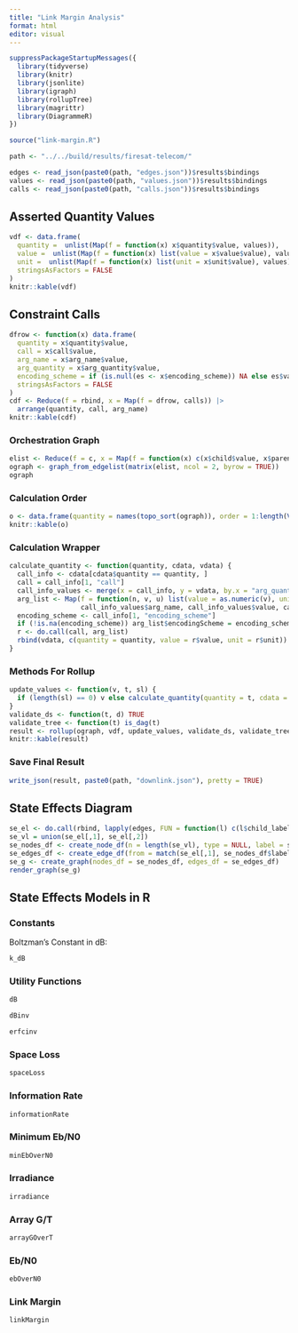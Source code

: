 ```yaml
---
title: "Link Margin Analysis"
format: html
editor: visual
---
```


```r
suppressPackageStartupMessages({
  library(tidyverse)
  library(knitr)
  library(jsonlite)
  library(igraph)
  library(rollupTree)
  library(magrittr)
  library(DiagrammeR)
})

source("link-margin.R")

path <- "../../build/results/firesat-telecom/"

edges <- read_json(paste0(path, "edges.json"))$results$bindings
values <- read_json(paste0(path, "values.json"))$results$bindings
calls <- read_json(paste0(path, "calls.json"))$results$bindings
```

## Asserted Quantity Values

```r
vdf <- data.frame(
  quantity =  unlist(Map(f = function(x) x$quantity$value, values)),
  value =  unlist(Map(f = function(x) list(value = x$value$value), values)),
  unit =  unlist(Map(f = function(x) list(unit = x$unit$value), values)),
  stringsAsFactors = FALSE
)
knitr::kable(vdf)
```

## Constraint Calls

```r
dfrow <- function(x) data.frame(
  quantity = x$quantity$value,
  call = x$call$value,
  arg_name = x$arg_name$value,
  arg_quantity = x$arg_quantity$value,
  encoding_scheme = if (is.null(es <- x$encoding_scheme)) NA else es$value,
  stringsAsFactors = FALSE
)
cdf <- Reduce(f = rbind, x = Map(f = dfrow, calls)) |>
  arrange(quantity, call, arg_name)
knitr::kable(cdf)
```

### Orchestration Graph

```r
elist <- Reduce(f = c, x = Map(f = function(x) c(x$child$value, x$parent$value), edges), init = c())
ograph <- graph_from_edgelist(matrix(elist, ncol = 2, byrow = TRUE))
ograph
```

### Calculation Order

```r
o <- data.frame(quantity = names(topo_sort(ograph)), order = 1:length(V(ograph)))
knitr::kable(o)
```

### Calculation Wrapper

```r
calculate_quantity <- function(quantity, cdata, vdata) {
  call_info <- cdata[cdata$quantity == quantity, ]
  call = call_info[1, "call"]
  call_info_values <- merge(x = call_info, y = vdata, by.x = "arg_quantity", by.y = "quantity")
  arg_list <- Map(f = function(n, v, u) list(value = as.numeric(v), unit = u),
                  call_info_values$arg_name, call_info_values$value, call_info_values$unit)
  encoding_scheme <- call_info[1, "encoding_scheme"]
  if (!is.na(encoding_scheme)) arg_list$encodingScheme = encoding_scheme
  r <- do.call(call, arg_list)
  rbind(vdata, c(quantity = quantity, value = r$value, unit = r$unit))
}
```

### Methods For Rollup

```r
update_values <- function(v, t, sl) {
  if (length(sl) == 0) v else calculate_quantity(quantity = t, cdata = cdf, vdata = v)
}
validate_ds <- function(t, d) TRUE
validate_tree <- function(t) is_dag(t)
result <- rollup(ograph, vdf, update_values, validate_ds, validate_tree)
knitr::kable(result)
```

### Save Final Result

```r
write_json(result, paste0(path, "downlink.json"), pretty = TRUE)
```

## State Effects Diagram

```r
se_el <- do.call(rbind, lapply(edges, FUN = function(l) c(l$child_label$value, l$parent_label$value)))
se_vl = union(se_el[,1], se_el[,2])
se_nodes_df <- create_node_df(n = length(se_vl), type = NULL, label = se_vl)
se_edges_df <- create_edge_df(from = match(se_el[,1], se_nodes_df$label), to = match(se_el[,2], se_nodes_df$label))
se_g <- create_graph(nodes_df = se_nodes_df, edges_df = se_edges_df)
render_graph(se_g)
```

## State Effects Models in R

### Constants

Boltzman's Constant in dB:

```r
k_dB
```

### Utility Functions

```r
dB
```

```r
dBinv
```

```r
erfcinv
```

### Space Loss

```r
spaceLoss
```

### Information Rate

```r
informationRate
```

### Minimum Eb/N0

```r
minEbOverN0
```

### Irradiance

```r
irradiance
```

### Array G/T

```r
arrayGOverT
```

### Eb/N0

```r
ebOverN0
```

### Link Margin

```r
linkMargin
```
